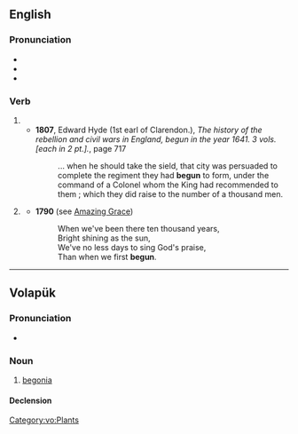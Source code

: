 {{also|Begun}}
==English==

===Pronunciation===
* {{IPA|en|/bɪˈɡʌn/}}
* {{audio|en|en-us-begun.ogg|Audio (US)}}
* {{rhymes|en|ʌn|s=2}}

===Verb===
{{head|en|verb form|cat2=irregular past participles}}

# {{inflection of|en|begin||past|part}}
#* '''1807''', Edward Hyde (1st earl of Clarendon.), ''The history of the rebellion and civil wars in England, begun in the year 1641. 3 vols. [each in 2 pt.].'', page 717
#*: ... when he should take the sield, that city was persuaded to complete the  regiment they had '''begun''' to form, under the command of a Colonel whom the  King had recommended to them ; which they did raise to the number of a  thousand men.
# {{lb|en|obsolete|_|or|_|nonstandard}} {{en-simple past of|begin}} {{defdate|17th-20th c.}}
#* '''1790''' (see [[w:Amazing Grace|Amazing Grace]])
#*: When we've been there ten thousand years,
#*: Bright shining as the sun,
#*: We've no less days to sing God's praise,
#*: Than when we first '''begun'''.

----

==Volapük==

===Pronunciation===
* {{IPA|vo|[beˈɡun]}}

===Noun===
{{vo-noun}}

# [[begonia]]

====Declension====
{{vo-decl-noun}}

[[Category:vo:Plants]]